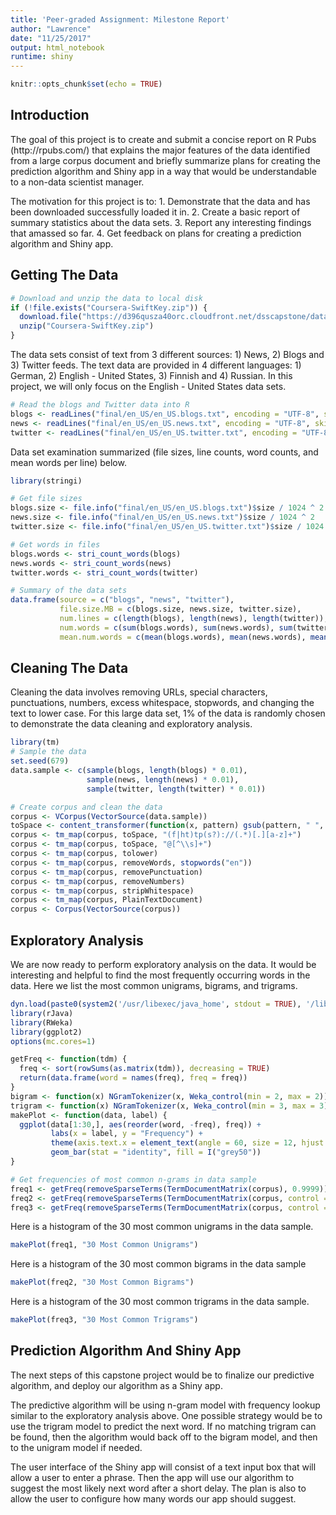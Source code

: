 ```yaml
---
title: 'Peer-graded Assignment: Milestone Report'
author: "Lawrence"
date: "11/25/2017"
output: html_notebook
runtime: shiny
---
```


```r
knitr::opts_chunk$set(echo = TRUE)
```

## Introduction

The goal of this project is to create and submit a concise report on R Pubs (http://rpubs.com/) that explains the major features of the data identified from a large corpus document and briefly summarize plans for creating the prediction algorithm and Shiny app in a way that would be understandable to a non-data scientist manager. 

The motivation for this project is to: 
1. Demonstrate that the data and has been downloaded successfully loaded it in.
2. Create a basic report of summary statistics about the data sets.
3. Report any interesting findings that amassed so far.
4. Get feedback on plans for creating a prediction algorithm and Shiny app.

## Getting The Data
```r
# Download and unzip the data to local disk
if (!file.exists("Coursera-SwiftKey.zip")) {
  download.file("https://d396qusza40orc.cloudfront.net/dsscapstone/dataset/Coursera-SwiftKey.zip")
  unzip("Coursera-SwiftKey.zip")
}
```

The data sets consist of text from 3 different sources: 1) News, 2) Blogs and 3) Twitter feeds. The text data are provided in 4 different languages: 1) German, 2) English - United States, 3) Finnish and 4) Russian. In this project, we will only focus on the English - United States data sets.

```r
# Read the blogs and Twitter data into R
blogs <- readLines("final/en_US/en_US.blogs.txt", encoding = "UTF-8", skipNul = TRUE)
news <- readLines("final/en_US/en_US.news.txt", encoding = "UTF-8", skipNul = TRUE)
twitter <- readLines("final/en_US/en_US.twitter.txt", encoding = "UTF-8", skipNul = TRUE)
```

Data set examination summarized (file sizes, line counts, word counts, and mean words per line) below.

```r
library(stringi)

# Get file sizes
blogs.size <- file.info("final/en_US/en_US.blogs.txt")$size / 1024 ^ 2
news.size <- file.info("final/en_US/en_US.news.txt")$size / 1024 ^ 2
twitter.size <- file.info("final/en_US/en_US.twitter.txt")$size / 1024 ^ 2

# Get words in files
blogs.words <- stri_count_words(blogs)
news.words <- stri_count_words(news)
twitter.words <- stri_count_words(twitter)

# Summary of the data sets
data.frame(source = c("blogs", "news", "twitter"),
           file.size.MB = c(blogs.size, news.size, twitter.size),
           num.lines = c(length(blogs), length(news), length(twitter)),
           num.words = c(sum(blogs.words), sum(news.words), sum(twitter.words)),
           mean.num.words = c(mean(blogs.words), mean(news.words), mean(twitter.words)))
```

## Cleaning The Data

Cleaning the data involves removing URLs, special characters, punctuations, numbers, excess whitespace, stopwords, and changing the text to lower case. For this large data set, 1% of the data is randomly chosen to demonstrate the data cleaning and exploratory analysis.

```r
library(tm)
# Sample the data
set.seed(679)
data.sample <- c(sample(blogs, length(blogs) * 0.01),
                 sample(news, length(news) * 0.01),
                 sample(twitter, length(twitter) * 0.01))

# Create corpus and clean the data
corpus <- VCorpus(VectorSource(data.sample))
toSpace <- content_transformer(function(x, pattern) gsub(pattern, " ", x))
corpus <- tm_map(corpus, toSpace, "(f|ht)tp(s?)://(.*)[.][a-z]+")
corpus <- tm_map(corpus, toSpace, "@[^\\s]+")
corpus <- tm_map(corpus, tolower)
corpus <- tm_map(corpus, removeWords, stopwords("en"))
corpus <- tm_map(corpus, removePunctuation)
corpus <- tm_map(corpus, removeNumbers)
corpus <- tm_map(corpus, stripWhitespace)
corpus <- tm_map(corpus, PlainTextDocument)
corpus <- Corpus(VectorSource(corpus))
```

## Exploratory Analysis

We are now ready to perform exploratory analysis on the data. It would be interesting and helpful to find the most frequently occurring words in the data. Here we list the most common unigrams, bigrams, and trigrams.

```r
dyn.load(paste0(system2('/usr/libexec/java_home', stdout = TRUE), '/lib/server/libjvm.dylib'))
library(rJava)
library(RWeka)
library(ggplot2)
options(mc.cores=1)

getFreq <- function(tdm) {
  freq <- sort(rowSums(as.matrix(tdm)), decreasing = TRUE)
  return(data.frame(word = names(freq), freq = freq))
}
bigram <- function(x) NGramTokenizer(x, Weka_control(min = 2, max = 2))
trigram <- function(x) NGramTokenizer(x, Weka_control(min = 3, max = 3))
makePlot <- function(data, label) {
  ggplot(data[1:30,], aes(reorder(word, -freq), freq)) +
         labs(x = label, y = "Frequency") +
         theme(axis.text.x = element_text(angle = 60, size = 12, hjust = 1)) +
         geom_bar(stat = "identity", fill = I("grey50"))
}

# Get frequencies of most common n-grams in data sample
freq1 <- getFreq(removeSparseTerms(TermDocumentMatrix(corpus), 0.9999))
freq2 <- getFreq(removeSparseTerms(TermDocumentMatrix(corpus, control = list(tokenize = bigram)), 0.9999))
freq3 <- getFreq(removeSparseTerms(TermDocumentMatrix(corpus, control = list(tokenize = trigram)), 0.9999))
```

Here is a histogram of the 30 most common unigrams in the data sample.

```r
makePlot(freq1, "30 Most Common Unigrams")
```

Here is a histogram of the 30 most common bigrams in the data sample

```r
makePlot(freq2, "30 Most Common Bigrams")
```

Here is a histogram of the 30 most common trigrams in the data sample.

```r
makePlot(freq3, "30 Most Common Trigrams")
```

## Prediction Algorithm And Shiny App

The next steps of this capstone project would be to finalize our predictive algorithm, and deploy our algorithm as a Shiny app.

The predictive algorithm will be using n-gram model with frequency lookup similar to the exploratory analysis above. One possible strategy would be to use the trigram model to predict the next word. If no matching trigram can be found, then the algorithm would back off to the bigram model, and then to the unigram model if needed.

The user interface of the Shiny app will consist of a text input box that will allow a user to enter a phrase. Then the app will use our algorithm to suggest the most likely next word after a short delay. The plan is also to allow the user to configure how many words our app should suggest.